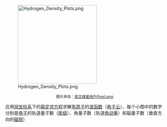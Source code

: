 [[File:Hydrogen_Density_Plots.png|250px]]

<div align="center"><small>图片来自：[[:en:User:PoorLeno|英文维基用戶PoorLeno]]</small></div>

应用[[球坐标系|球坐标系]]下的[[薛定谔方程|薛定谔方程]]求解[[氢原子|氢原子]]的[[波函数|波函数]]（[[电子云|电子云]]），每个小图中的数字分别是[[电子|电子]]的轨道量子数（[[能级|能级]]）、角量子数（轨道[[角动量|角动量]]）和磁量子数（垂直方向的[[磁矩|磁矩]]）